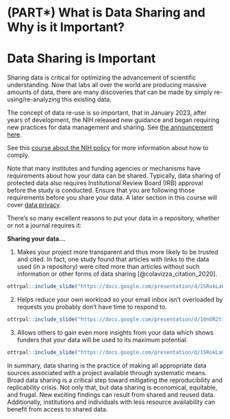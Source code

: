 # (PART\*) What is Data Sharing and Why is it Important? {-}

# Data Sharing is Important

Sharing data is critical for optimizing the advancement of scientific understanding. Now that labs all over the world are producing massive amounts of data, there are many discoveries that can be made by simply re-using/re-analyzing this existing data.

The concept of data re-use is so important, that in January 2023, after years of development, the NIH released new guidance and began requiring new practices for data management and sharing. See [the announcement here](https://grants.nih.gov/grants/guide/notice-files/NOT-OD-21-013.html).


See this [course about the NIH policy](https://hutchdatascience.org/NIH_Data_Sharing/) for more information about how to comply.

<div class = "warning">
Note that many institutes and funding agencies or mechanisms have requirements about how your data can be shared. Typically, data sharing of protected data also requires Institutional Review Board (IRB) approval before the study is conducted. Ensure that you are following those requirements before you share your data. A later section in this course will cover [data privacy](https://hutchdatascience.org/Proactive_Data_Management_and_Sharing/data-privacy.html).
</div>

There's so many excellent reasons to put your data in a repository, whether or not a journal requires it:  

**Sharing your data...**  

1. Makes your project more transparent and thus more likely to be trusted and cited. In fact, one study found that articles with links to the data used (in a repository) were cited more than articles without such information or other forms of data sharing [@colavizza_citation_2020].

```r
ottrpal::include_slide("https://docs.google.com/presentation/d/1SRokLaGAc2hiwJSN26FHE0ZEEhPr3KQdyMICic8kAcs/edit#slide=id.g117c57cc481_0_636")
```

2. Helps reduce your own workload so your email inbox isn't overloaded by requests you probably don't have time to respond to.

```r
ottrpal::include_slide("https://docs.google.com/presentation/d/10nOR2t1-F0E01fItN_l8uYRWslH2PmebPvhQzCBeCPM/edit?slide=id.g35294cebb05_0_0#slide=id.g35294cebb05_0_0")
```

3. Allows others to gain even more insights from your data which shows funders that your data will be used to its maximum potential.

```r
ottrpal::include_slide("https://docs.google.com/presentation/d/1SRokLaGAc2hiwJSN26FHE0ZEEhPr3KQdyMICic8kAcs/edit#slide=id.g117c57cc481_1_37")
```

In summary, data sharing is the practice of making all appropriate data sources associated with a project available through systematic means. Broad data sharing is a critical step toward mitigating the reproducibility and replicability crisis. Not only that, but data sharing is economical, equitable, and frugal. New exciting findings can result from shared and reused data. Additionally, institutions and individuals with less resource availability can benefit from access to shared data.
